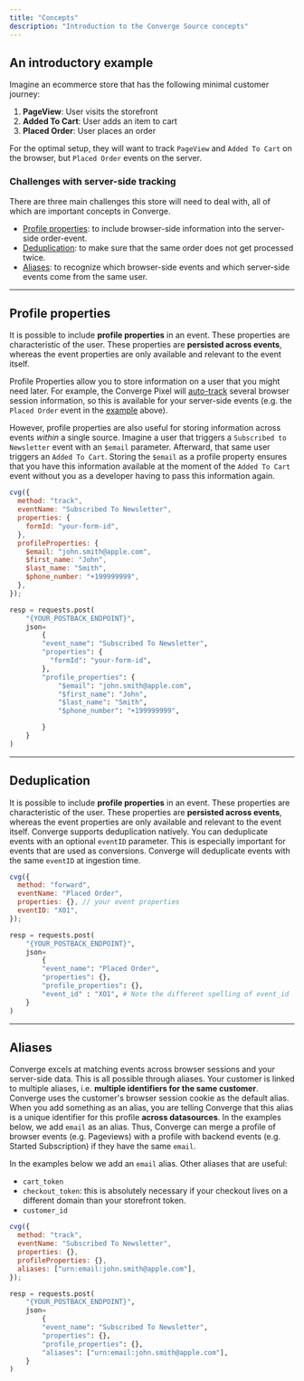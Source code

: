 ```yaml
---
title: "Concepts"
description: "Introduction to the Converge Source concepts"
---
```


## An introductory example

Imagine an ecommerce store that has the following minimal customer journey:

1. **PageView**: User visits the storefront
2. **Added To Cart**: User adds an item to cart
3. **Placed Order**: User places an order

For the optimal setup, they will want to track `PageView` and `Added To Cart` on the browser, but `Placed Order` events on <Tooltip tip="Important to track 100% of conversions"> the server</Tooltip>.

### Challenges with server-side tracking 
There are three main challenges this store will need to deal with, all of which are important concepts in Converge.
- [Profile properties](#profile-properties): to include browser-side information into the server-side order-event.
- [Deduplication](#deduplication): to make sure that the same order does not get processed twice.
- [Aliases](#aliases): to recognize which browser-side events and which server-side events come from the same user.

---

## Profile properties

It is possible to include **profile properties** in an event. These properties are characteristic of the user. These properties are **persisted across events**, whereas the event properties are only available and relevant to the event itself.

Profile Properties allow you to store information on a user that you might need later. 
For example, the Converge Pixel will [auto-track](/sources/converge-spec#page-load) several browser session information, so this is available for your server-side events (e.g. the `Placed Order` event in the [example](#an-introductory-example) above).

However, profile properties are also useful for storing information across events *within* a single source. 
Imagine a user that triggers a `Subscribed to Newsletter` event with an `$email` parameter. Afterward, that same user triggers an `Added To Cart`.
Storing the `$email` as a profile property ensures that you have this information available at the moment of the `Added To Cart` event without you as a developer having to pass this information again.


<Accordion title="Code Examples" icon="code">
 <CodeGroup>

```javascript Converge Pixel - Javascript
cvg({
  method: "track",
  eventName: "Subscribed To Newsletter",
  properties: {
    formId: "your-form-id",
  },
  profileProperties: {
    $email: "john.smith@apple.com",
    $first_name: "John",
    $last_name: "Smith",
    $phone_number: "+199999999",
  },
});
```

```python Converge Webhook - Python
resp = requests.post(
    "{YOUR_POSTBACK_ENDPOINT}",
    json=
        {
        "event_name": "Subscribed To Newsletter",
        "properties": {
          "formId": "your-form-id",
        },
        "profile_properties": {
            "$email": "john.smith@apple.com",
            "$first_name": "John",
            "$last_name": "Smith",
            "$phone_number": "+199999999",

        }
    }
)

```

</CodeGroup>
</Accordion>


---

## Deduplication

It is possible to include **profile properties** in an event. These properties are characteristic of the user. These properties are **persisted across events**, whereas the event properties are only available and relevant to the event itself.
Converge supports deduplication natively. You can deduplicate events with an optional `eventID` parameter. This is especially important for events that are used as conversions.
Converge will deduplicate events with the same `eventID` at ingestion time.

<Accordion title="Code Examples" icon="code">
 <CodeGroup>

```javascript Converge Pixel - Javascript
cvg({
  method: "forward",
  eventName: "Placed Order",
  properties: {}, // your event properties
  eventID: "X01",
});
```

```python Converge Webhook - Python
resp = requests.post(
    "{YOUR_POSTBACK_ENDPOINT}",
    json=
        {
        "event_name": "Placed Order",
        "properties": {},
        "profile_properties": {},
        "event_id" : "XO1", # Note the different spelling of event_id
    }
)
```


</CodeGroup>
</Accordion>

---

## Aliases

Converge excels at matching events across browser sessions and your server-side data. This is all possible through aliases. Your customer is linked to multiple aliases, i.e. **multiple identifiers for the same customer**. Converge uses the customer's browser session cookie as the default alias.
When you add something as an alias, you are telling Converge that this alias is a unique identifier for this profile **across datasources**. In the examples below, we add `email` as an alias. Thus, Converge can merge a profile of browser events (e.g. Pageviews) with a profile with backend events (e.g. Started Subscription) if they have the same `email`.

In the examples below we add an `email` alias. Other aliases that are useful:
- `cart_token`
- `checkout_token`: this is absolutely necessary if your checkout lives on a different domain than your storefront token.
- `customer_id`

<Accordion title="Code Examples" icon="code">
 <CodeGroup>

```javascript Converge Pixel - Javascript
cvg({
  method: "track",
  eventName: "Subscribed To Newsletter",
  properties: {},
  profileProperties: {},
  aliases: ["urn:email:john.smith@apple.com"],
});
```

```python Converge Webhook - Python
resp = requests.post(
    "{YOUR_POSTBACK_ENDPOINT}",
    json=
        {
        "event_name": "Subscribed To Newsletter",
        "properties": {},
        "profile_properties": {},
        "aliases": ["urn:email:john.smith@apple.com"],
    }
)
```


</CodeGroup>
</Accordion>
